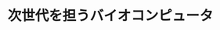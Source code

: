 ﻿---
title: "次世代を担うバイオコンピュータ"
category: "生命理工学院"
vol: 19
interviewee: "相澤 益男 "
url: ""
tags: ["コンピュータ","世代","バイオ"]
pdf: "19-5.pdf"
career: ""
preface: "------------"
---
